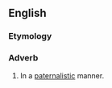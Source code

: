 ==English==

===Etymology===
{{suffix|en|paternalistic|ally}}

===Adverb===
{{en-adv}}

# In a [[paternalistic]] manner.